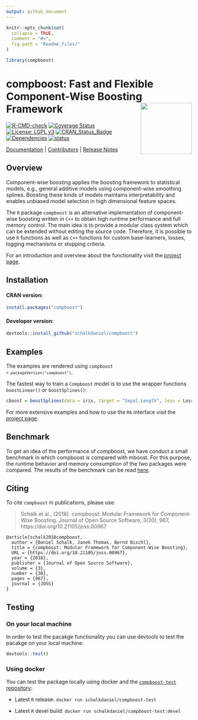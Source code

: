 ```yaml
---
output: github_document
---
```


<!-- README.md is generated from README.Rmd. Please edit that file -->

```r
knitr::opts_chunk$set(
  collapse = TRUE,
  comment = "#>",
  fig.path = "Readme_files/"
)

library(compboost)
```

# compboost: Fast and Flexible Component-Wise Boosting Framework <a href='https://danielschalk.com/compboost/'><img src='man/figures/logo.png' align="right" height="139" /></a>

[![R-CMD-check](https://github.com/schalkdaniel/compboost/workflows/R-CMD-check/badge.svg)](https://github.com/schalkdaniel/compboost/actions) [![Coverage Status](https://coveralls.io/repos/github/schalkdaniel/compboost/badge.svg?branch=master)](https://coveralls.io/github/schalkdaniel/compboost?branch=master) [![License: LGPL v3](https://img.shields.io/badge/License-LGPL_v3-blue.svg)](https://www.gnu.org/licenses/lgpl-3.0) [![CRAN_Status_Badge](http://www.r-pkg.org/badges/version/compboost)](https://cran.r-project.org/package=compboost) [![Dependencies](https://tinyverse.netlify.com/badge/compboost)](https://cran.r-project.org/package=compboost) [![status](http://joss.theoj.org/papers/94cfdbbfdfc8796c5bdb1a74ee59fcda/status.svg)](http://joss.theoj.org/papers/94cfdbbfdfc8796c5bdb1a74ee59fcda)

[Documentation](https://danielschalk.com/compboost/) |
[Contributors](CONTRIBUTORS.md) |
[Release Notes](NEWS.md)

## Overview

Component-wise boosting applies the boosting framework to
statistical models, e.g., general additive models using component-wise smoothing
splines. Boosting these kinds of models maintains interpretability and enables
unbiased model selection in high dimensional feature spaces.

The `R` package `compboost` is an alternative implementation of component-wise
boosting written in `C++` to obtain high runtime
performance and full memory control. The main idea is to provide a modular
class system which can be extended without editing the
source code. Therefore, it is possible to use `R` functions as well as
`C++` functions for custom base-learners, losses, logging mechanisms or
stopping criteria.

For an introduction and overview about the functionality visit the [project page](https://schalkdaniel.github.io/compboost/).

## Installation

#### CRAN version:

```r
install.packages("compboost")
```

#### Developer version:

```r
devtools::install_github("schalkdaniel/compboost")
```

## Examples


The examples are rendered using <code>compboost `r packageVersion("compboost")`</code>.

The fastest way to train a `Compboost` model is to use the wrapper functions `boostLinear()` or `boostSplines()`:
```r
cboost = boostSplines(data = iris, target = "Sepal.Length", loss = LossQuadratic$new())
```

For more extensive examples and how to use the `R6` interface visit the [project page](https://danielschalk.com/compboost/articles/getting_started/use_case.html).

<!--

To be as flexible as possible one should use the `R6` API do define base-learner, losses, stopping criteria, or optimizer as desired. Another option is to use wrapper functions as described on the [project page](https://schalkdaniel.github.io/compboost/).

```r
library(compboost)

# Check installed version:
packageVersion("compboost")

# Load data set with binary classification task:
data(PimaIndiansDiabetes, package = "mlbench")
# Create categorical feature:
PimaIndiansDiabetes$pregnant_cat = ifelse(PimaIndiansDiabetes$pregnant == 0, "no", "yes")

# Define Compboost object:
cboost = Compboost$new(data = PimaIndiansDiabetes, target = "diabetes", loss = LossBinomial$new())
cboost

# Add p-spline base-learner with default parameter:
cboost$addBaselearner(feature = "pressure", id = "spline", bl_factory = BaselearnerPSpline)

# Add another p-spline learner with custom parameters:
cboost$addBaselearner(feature = "age", id = "spline", bl_factory = BaselearnerPSpline, degree = 3,
  n_knots = 10, penalty = 4, differences = 2)

# Add categorical feature (as single linear base-learner):
cboost$addBaselearner(feature = "pregnant_cat", id = "category", bl_factory = BaselearnerPolynomial,
  degree = 1, intercept = FALSE)

# Check all registered base-learner:
cboost$getBaselearnerNames()

# Train model:
cboost$train(1000L, trace = 200L)
cboost

cboost$getBaselearnerNames()

selected_features = cboost$getSelectedBaselearner()
table(selected_features)

params = cboost$getEstimatedCoef()
str(params)

cboost$train(3000)

#cboost$plot("age_spline", iters = c(100, 500, 1000, 2000, 3000)) +
#  ggthemes::theme_tufte() +
#  ggplot2::scale_color_brewer(palette = "Spectral")
```
<p align="center">
  <img src="Readme_files/cboost-1.png" width="70%" />
</p>
 -->

## Benchmark

To get an idea of the performance of compboost, we have conduct a small benchmark in which compboost is compared with mboost. For this purpose, the runtime behavior and memory consumption of the two packages were compared. The results of the benchmark can be read [here](https://github.com/schalkdaniel/compboost/tree/master/benchmark).

## Citing

To cite `compboost` in publications, please use:

> Schalk et al., (2018). compboost: Modular Framework for Component-Wise Boosting. Journal of Open Source Software, 3(30), 967, https://doi.org/10.21105/joss.00967

```
@article{schalk2018compboost,
  author = {Daniel Schalk, Janek Thomas, Bernd Bischl},
  title = {compboost: Modular Framework for Component-Wise Boosting},
  URL = {https://doi.org/10.21105/joss.00967},
  year = {2018},
  publisher = {Journal of Open Source Software},
  volume = {3},
  number = {30},
  pages = {967},
  journal = {JOSS}
}
```

## Testing

### On your local machine

In order to test the pacakge functionality you can use devtools to test the pacakge on your local machine:

```r
devtools::test()
```


### Using docker

You can test the package locally using docker and the [`compboost-test` repository](https://hub.docker.com/r/schalkdaniel/compboost-test/):

-   Latest `R` release:
    ```
    docker run schalkdaniel/compboost-test
    ```

-   Latest `R` devel build:
    ```
    docker run schalkdaniel/compboost-test:devel
    ```
